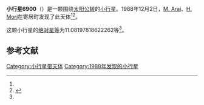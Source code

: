 {{Infobox planet
| bgcolour = #FFFFC0
| name = 6900
| symbol = 
| image = 
| caption = 
| discovery = yes
| discovery_ref = 
| discoverer = [[M._Arai|M. Arai]]、[[H._Mori|H. Mori]]
| discovery_site = [[寄居町|寄居町]] 
| discovered = 1988年12月2日
| designations = yes
| mp_name = 
| named_after = 
| alt_names = 1988 XD1/ 1958 VZ / 1978 WF16 / 1981 TQ / 2001 KF78
| mp_category = [[主带小行星|主带小行星]]
| orbit_ref = <ref name="a">[http://ssd.jpl.nasa.gov/sbdb.cgi?sstr=6900 6900] {{Wayback|url=http://ssd.jpl.nasa.gov/sbdb.cgi?sstr=6900 |date=20200820183233 }}，小行星數據庫瀏覽器（JPL Small-Body Database Browser）－[[美国国家航空航天局|美国国家航空航天局]]喷气推进实验室</ref>
| epoch = 2456400.5 (2013年4月18日更新)
| aphelion = {{convert|2.589195258112261|AU|km|3|abbr=on|lk=out}}
| perihelion = {{convert|1.865051453067238|AU|km|3|abbr=on}}
| semimajor = {{convert|2.22712335558975|AU|km|3|abbr=on}}
| eccentricity = 0.162573798
| period = 1213.989234 [[日|日]]<br />3.32[[儒略年|儒略年]]
| avg_speed = 
| inclination = 4.207204002642157
| asc_node = 55.20479844254355
| mean_anomaly = 
| arg_peri = 11.08197818622262
| satellites = 
| physical_characteristics = yes
| dimensions = 
| mass = 
| density = 
| surface_grav = 
| escape_velocity = 
| sidereal_day = 
| axial_tilt = 
| pole_ecliptic_lat = 
| pole_ecliptic_lon = 
| albedo = 
| temperatures= 
| temp_name1 = 
| mean_temp_1 = 
| max_temp_1 = 
| temp_name2 = 
| max_temp_2 = 
| spectral_type = 
| abs_magnitude = 11.08197818622262
}}

'''小行星6900'''（{{lang-en|6900}}）是一颗围绕[[太阳|太阳]][[公转|公转]]的[[小行星|小行星]]。1988年12月2日，[[M._Arai|M. Arai]]、[[H._Mori|H. Mori]]在寄居町发现了此天体<ref name="a" /><ref>{{cite news|title=小行星列表|url=http://cfa-www.harvard.edu/iau/lists/NumberedMPs.txt|accessdate=2013-07-08|newspaper=哈佛大学|archive-date=2008-05-17|archive-url=https://web.archive.org/web/20080517010638/http://cfa-www.harvard.edu/iau/lists/NumberedMPs.txt|dead-url=no}}</ref>。

这颗小行星的[[绝对星等|绝对星等]]为11.08197818622262等<ref name="a" />。

==参考文献==
{{reflist}}
{{Minor Planet Number|[[小行星6899|小行星6899]]|[[小行星6901|小行星6901]]}}

{{小天体}}

[[Category:小行星带天体|Category:小行星带天体]]
[[Category:1988年发现的小行星|Category:1988年发现的小行星]]

{{asteroid-stub}}